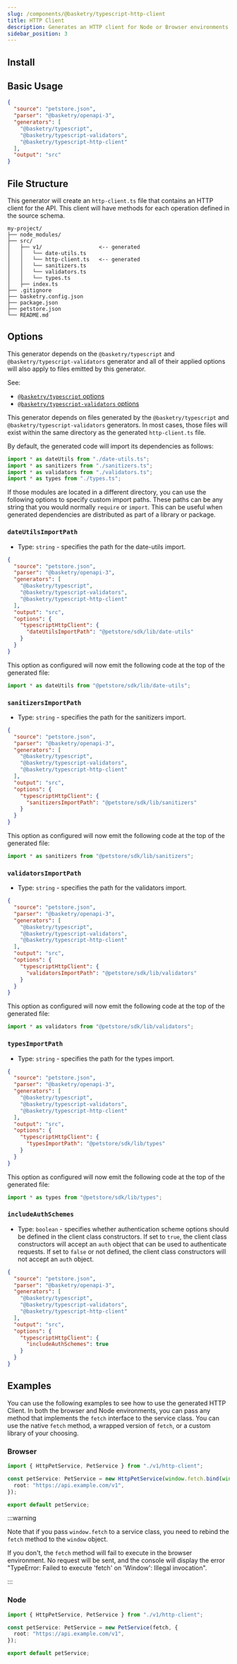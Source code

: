 ```yaml
---
slug: /components/@basketry/typescript-http-client
title: HTTP Client
description: Generates an HTTP client for Node or Browser environments
sidebar_position: 3
---
```



## Install

<Install package="@basketry/typescript-http-client" />

## Basic Usage

```json title="basketry.config.json"
{
  "source": "petstore.json",
  "parser": "@basketry/openapi-3",
  "generators": [
    "@basketry/typescript",
    "@basketry/typescript-validators",
    "@basketry/typescript-http-client"
  ],
  "output": "src"
}
```

## File Structure

This generator will create an `http-client.ts` file that contains an HTTP client for the API. This client will have methods for each operation defined in the source schema.

```
my-project/
├── node_modules/
├── src/
│   ├── v1/                  <-- generated
│   │   └── date-utils.ts
│   │   └── http-client.ts   <-- generated
│   │   └── sanitizers.ts
│   │   └── validators.ts
│   │   └── types.ts
│   ├── index.ts
├── .gitignore
├── basketry.config.json
├── package.json
├── petstore.json
└── README.md
```

## Options

This generator depends on the `@basketry/typescript` and `@basketry/typescript-validators` generator and all of their applied options will also apply to files emitted by this generator.

See:

- [`@basketry/typescript` options](/docs/components/@basketry/typescript#options)
- [`@basketry/typescript-validators` options](/docs/components/@basketry/typescript-validators#options)

This generator depends on files generated by the `@basketry/typescript` and `@basketry/typescript-validators` generators. In most cases, those files will exist within the same directory as the generated `http-client.ts` file.

By default, the generated code will import its dependencies as follows:

```typescript title="src/v1/http-client.ts"
import * as dateUtils from "./date-utils.ts";
import * as sanitizers from "./sanitizers.ts";
import * as validators from "./validators.ts";
import * as types from "./types.ts";
```

If those modules are located in a different directory, you can use the following options to specify custom import paths. These paths can be any string that you would normally `require` or `import`. This can be useful when generated dependencies are distributed as part of a library or package.

### `dateUtilsImportPath`

- Type: `string` - specifies the path for the date-utils import.

```json title="basketry.config.json"
{
  "source": "petstore.json",
  "parser": "@basketry/openapi-3",
  "generators": [
    "@basketry/typescript",
    "@basketry/typescript-validators",
    "@basketry/typescript-http-client"
  ],
  "output": "src",
  "options": {
    "typescriptHttpClient": {
      "dateUtilsImportPath": "@petstore/sdk/lib/date-utils"
    }
  }
}
```

This option as configured will now emit the following code at the top of the generated file:

```typescript title="src/v1/http-client.ts"
import * as dateUtils from "@petstore/sdk/lib/date-utils";
```

### `sanitizersImportPath`

- Type: `string` - specifies the path for the sanitizers import.

```json title="basketry.config.json"
{
  "source": "petstore.json",
  "parser": "@basketry/openapi-3",
  "generators": [
    "@basketry/typescript",
    "@basketry/typescript-validators",
    "@basketry/typescript-http-client"
  ],
  "output": "src",
  "options": {
    "typescriptHttpClient": {
      "sanitizersImportPath": "@petstore/sdk/lib/sanitizers"
    }
  }
}
```

This option as configured will now emit the following code at the top of the generated file:

```typescript title="src/v1/http-client.ts"
import * as sanitizers from "@petstore/sdk/lib/sanitizers";
```

### `validatorsImportPath`

- Type: `string` - specifies the path for the validators import.

```json title="basketry.config.json"
{
  "source": "petstore.json",
  "parser": "@basketry/openapi-3",
  "generators": [
    "@basketry/typescript",
    "@basketry/typescript-validators",
    "@basketry/typescript-http-client"
  ],
  "output": "src",
  "options": {
    "typescriptHttpClient": {
      "validatorsImportPath": "@petstore/sdk/lib/validators"
    }
  }
}
```

This option as configured will now emit the following code at the top of the generated file:

```typescript title="src/v1/http-client.ts"
import * as validators from "@petstore/sdk/lib/validators";
```

### `typesImportPath`

- Type: `string` - specifies the path for the types import.

```json title="basketry.config.json"
{
  "source": "petstore.json",
  "parser": "@basketry/openapi-3",
  "generators": [
    "@basketry/typescript",
    "@basketry/typescript-validators",
    "@basketry/typescript-http-client"
  ],
  "output": "src",
  "options": {
    "typescriptHttpClient": {
      "typesImportPath": "@petstore/sdk/lib/types"
    }
  }
}
```

This option as configured will now emit the following code at the top of the generated file:

```typescript title="src/v1/http-client.ts"
import * as types from "@petstore/sdk/lib/types";
```

### `includeAuthSchemes`

- Type: `boolean` - specifies whether authentication scheme options should be defined in the client class constructors. If set to `true`, the client class constructors will accept an `auth` object that can be used to authenticate requests. If set to `false` or not defined, the client class constructors will not accept an `auth` object.

```json title="basketry.config.json"
{
  "source": "petstore.json",
  "parser": "@basketry/openapi-3",
  "generators": [
    "@basketry/typescript",
    "@basketry/typescript-validators",
    "@basketry/typescript-http-client"
  ],
  "output": "src",
  "options": {
    "typescriptHttpClient": {
      "includeAuthSchemes": true
    }
  }
}
```

## Examples

You can use the following examples to see how to use the generated HTTP Client. In both the browser and Node environments, you can pass any method that implements the `fetch` interface to the service class. You can use the native `fetch` method, a wrapped version of `fetch`, or a custom library of your choosing.

### Browser

```typescript title="src/index.ts"
import { HttpPetService, PetService } from "./v1/http-client";

const petService: PetService = new HttpPetService(window.fetch.bind(window), {
  root: "https://api.example.com/v1",
});

export default petService;
```

:::warning

Note that if you pass `window.fetch` to a service class, you need to rebind the `fetch` method to the `window` object.

If you don't, the `fetch` method will fail to execute in the browser environment. No request will be sent, and the console will display the error "TypeError: Failed to execute 'fetch' on 'Window': Illegal invocation".

:::

### Node

```typescript title="src/index.ts"
import { HttpPetService, PetService } from "./v1/http-client";

const petService: PetService = new PetService(fetch, {
  root: "https://api.example.com/v1",
});

export default petService;
```
